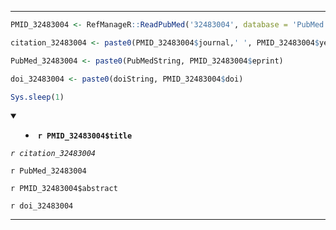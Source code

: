

---

```r

PMID_32483004 <- RefManageR::ReadPubMed('32483004', database = 'PubMed')

citation_32483004 <- paste0(PMID_32483004$journal,' ', PMID_32483004$year, ' ', PMID_32483004$month,';', PMID_32483004$volume,'(', PMID_32483004$number,'):', PMID_32483004$pages)

PubMed_32483004 <- paste0(PubMedString, PMID_32483004$eprint)

doi_32483004 <- paste0(doiString, PMID_32483004$doi)

Sys.sleep(1)

```

<details open> <summary>
- **`r PMID_32483004$title`**
</summary> 

*`r citation_32483004`*

`r PubMed_32483004`

`r PMID_32483004$abstract`

`r doi_32483004`

</details>

---


